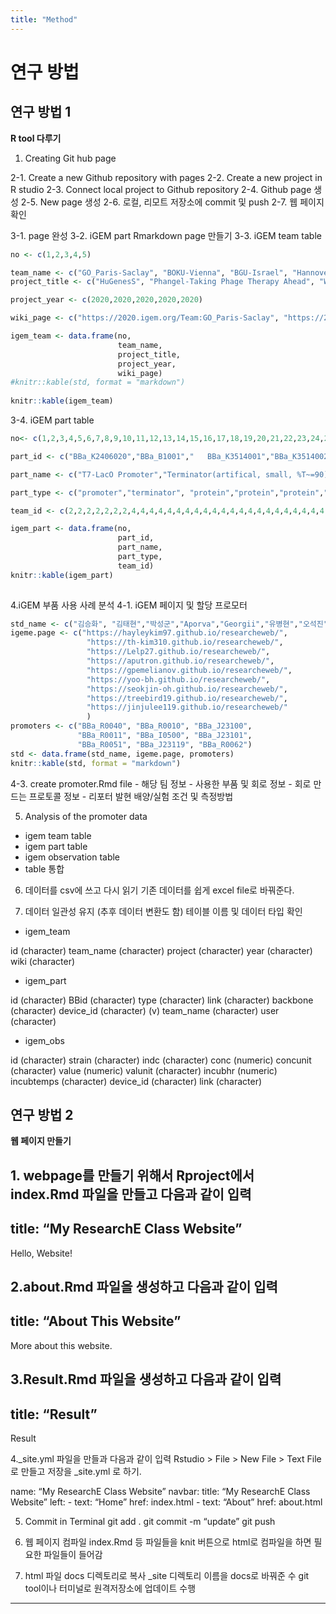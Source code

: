 ```yaml
---
title: "Method"
---
```



# 연구 방법


## 연구 방법 1

**R tool 다루기**

1. Creating Git hub page

2-1. Create a new Github repository with pages
2-2. Create a new project in R studio
2-3. Connect local project to Github repository
2-4. Github page 생성
2-5. New page 생성
2-6. 로컬, 리모트 저장소에 commit 및 push
2-7. 웹 페이지 확인 

3-1. page 완성
3-2. iGEM part Rmarkdown page 만들기 
3-3. iGEM team table 
```r
no <- c(1,2,3,4,5)

team_name <- c("GO_Paris-Saclay", "BOKU-Vienna", "BGU-Israel", "Hannover", "KAIT-Japan")
project_title <- c("HuGenesS", "Phangel-Taking Phage Therapy Ahead", "WIPEOUT-Wipes out wet wipes of the environment", "InToSens Development of an Inflammatory Toxin Sensor for detecting implant associated inflammations","E.coli that Create a Creative Environment")

project_year <- c(2020,2020,2020,2020,2020)

wiki_page <- c("https://2020.igem.org/Team:GO_Paris-Saclay", "https://2020.igem.org/Team:BOKU-Vienna", "https://2020.igem.org/Team:BGU-Israelndo5a", "https://2020.igem.org/Team:Hannover", "https://2020.igem.org/Team:KAIT_Japan")

igem_team <- data.frame(no, 
                        team_name,
                        project_title,
                        project_year,
                        wiki_page)
#knitr::kable(std, format = "markdown")
                           
knitr::kable(igem_team)
```
3-4. iGEM part table
```r
no<- c(1,2,3,4,5,6,7,8,9,10,11,12,13,14,15,16,17,18,19,20,21,22,23,24,25,26,27,28,29,30)

part_id <- c("BBa_K2406020","BBa_B1001","	BBa_K3514001","BBa_K3514002","BBa_K3514003","BBa_B0040","BBa_K3514004","BBa_K3338000","BBa_K3338001","BBa_K3338002","BBa_K3338003","BBa_K3338004","BBa_K3338005","BBa_K3338006","BBa_K3338007","BBa_K3338008","BBa_K3338010","BBa_K3338011","BBa_K3338012","BBa_K3338013","BBa_K3338015","BBa_K3338014","BBa_K3338016","BBa_K3338017","BBa_K3338018","BBa_K3338019","BBa_K3338021","BBa_K3338022","BBa_K3338023","BBa_K3338020")

part_name <- c("T7-LacO Promoter","Terminator(artifical, small, %T~=90)","Protein Exo of the Lambda Red System, degrades dsDNA into ssDNA, leaves 3' ends","Protein Beta of the Lambda Red System","Protein Gam of the Lambda Red System","Spacer.1 (generic)","Lambda Red System","Iron transporter MagA from Magnetospirillum magneticum","Human codon optimized Gaussia luciferase hGLuc","Synthetic promoter_2 with NF-κB and AP1 binding sites","P2A self-cleaving peptide without GSG-linker","Internal ribosome entry site (IRES) for use in eukaryotic cells","Interleukin-6 Promoter mutagenized (IL-6 Pmut)","EGFP","Synthetic promoter_1 with NF-κB and AP1 binding sites","Interleukin-6 Promoter (IL-6 P)","IL-6 P-MagA-P2A-hGLuc (Inflammatory Toxin Sensor)","CMV-EGFP-MagA-P2A-hGLuc","CMV-EGFP-MagA","CMV-EGFP-P2A-mCherry","CMV-EGFP-MagA-IRES-hGLuc","CMV-EGFP-IRES-mCherry","CMV-hGLuc-FLAG","CMV-hGLuc","CMV-MagA-FLAG","IL-6 Pmut-hGLuc","SynthP_1-hGLuc","SynthP_2-hGLuc","IL-6 Pmut-MagA-P2A-hGLuc","pEGFP-C2")

part_type <- c("promoter","terminator", "protein","protein","protein","Spacer","Lambda system","Reporter","Reporter","Regulatory","Coding","RBS","Regulatory","Reporter","Regulatory","Regulatory","Composite","Composite","Composite","Composite","Composite","Composite","Composite","Composite","Composite","Composite","Composite","Composite","Plasmid","Plasmid")

team_id <- c(2,2,2,2,2,2,2,4,4,4,4,4,4,4,4,4,4,4,4,4,4,4,4,4,4,4,4,4,4,4)

igem_part <- data.frame(no,
                        part_id,
                        part_name,
                        part_type,
                        team_id)
knitr::kable(igem_part)
    
```

4.iGEM 부품 사용 사례 분석 
4-1. iGEM 페이지 및 할당 프로모터 
```r
std_name <- c("김승화", "김태현","박성군","Aporva","Georgii","유병현","오석진","허성보","이진주")
igeme.page <- c("https://hayleykim97.github.io/researcheweb/",
                 "https://th-kim310.github.io/researcheweb/",
                 "https://Lelp27.github.io/researcheweb/",
                 "https://aputron.github.io/researcheweb/",
                 "https://gpemelianov.github.io/researcheweb/",
                 "https://yoo-bh.github.io/researcheweb/",
                 "https://seokjin-oh.github.io/researcheweb/",
                 "https://treebird19.github.io/researcheweb/",
                 "https://jinjulee119.github.io/researcheweb/"
                 )
promoters <- c("BBa_R0040", "BBa_R0010", "BBa_J23100",
               "BBa_R0011", "BBa_I0500", "BBa_J23101",
               "BBa_R0051", "BBa_J23119", "BBa_R0062")
std <- data.frame(std_name, igeme.page, promoters)
knitr::kable(std, format = "markdown")
```
4-3. create promoter.Rmd file 
- 해당 팀 정보
- 사용한 부품 및 회로 정보
- 회로 만드는 프로토콜 정보
- 리포터 발현 배양/실험 조건 및 측정방법 

5. Analysis of the promoter data
- igem team table
- igem part table
- igem observation table
- table 통합 

6. 데이터를 csv에 쓰고 다시 읽기 
기존 데이터를 쉽게 excel file로 바꿔준다. 

7. 데이터 일관성 유지 (추후 데이터 변환도 함)
테이블 이름 및 데이터 타입 확인 
- igem_team

id (character)
team_name (character)
project (character)
year (character)
wiki (character)

- igem_part

id (character)
BBid (character)
type (character)
link (character)
backbone (character)
device_id (character) (v)
team_name (character)
user (character)

- igem_obs

id (character)
strain (character)
indc (character)
conc (numeric)
concunit (character)
value (numeric)
valunit (character)
incubhr (numeric)
incubtemps (character)
device_id (character)
link (character)

## 연구 방법 2

**웹 페이지 만들기**


1. webpage를 만들기 위해서 Rproject에서 index.Rmd 파일을 만들고 다음과 같이 입력 
---
title: "My ResearchE Class Website"
---

Hello, Website!



2.about.Rmd 파일을 생성하고 다음과 같이 입력
---
title: "About This Website"
---

More about this website.



3.Result.Rmd 파일을 생성하고 다음과 같이 입력 
---
title: "Result"
---

Result

4._site.yml 파일을 만들과 다음과 같이 입력
 Rstudio > File > New File > Text File 로 만들고 저장을 _site.yml 로 하기. 

name: "My ResearchE Class Website"
navbar:
  title: "My ResearchE Class Website"
  left:
    - text: "Home"
      href: index.html
    - text: "About"
      href: about.html
      
5. Commit in Terminal 
git add .
git commit -m "update"
git push

6. 웹 페이지 컴파일 
index.Rmd 등 파일들을 knit 버튼으로 html로 컴파일을 하면 필요한 파일들이 들어감

7. html 파일 docs 디렉토리로 복사 
_site 디렉토리 이름을 docs로 바꿔준 수 git tool이나 터미널로 원격저장소에 업데이트 수행


---